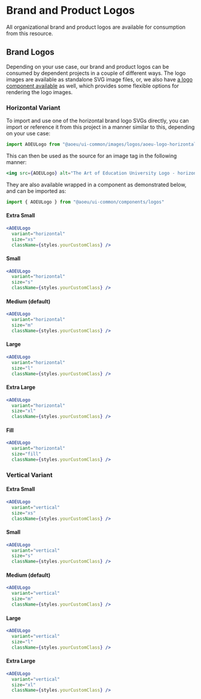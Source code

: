 
<Meta title="Guides/Logos" />

# Brand and Product Logos

All organizational brand and product logos are available for consumption from
this resource.

## Brand Logos

Depending on your use case, our brand and product logos can be consumed by dependent projects in a couple of different ways. The logo images are available as standalone SVG image files, or, we also have [a logo component available](/?path=/story/components-logo--brand-logo) as well, which provides some flexible options for rendering the logo images.

### Horizontal Variant
To import and use one of the horizontal brand logo SVGs directly, you can import or reference it from this project in a manner similar to this, depending on your use case:

```js
import AOEULogo from "@aoeu/ui-common/images/logos/aoeu-logo-horizontal.svg"
```

This can then be used as the source for an image tag in the following manner:

```jsx
<img src={AOEULogo} alt="The Art of Education University Logo - horizontal" />
```

They are also available wrapped in a component as demonstrated below, and can be imported as:

```js
import { AOEULogo } from "@aoeu/ui-common/components/logos"
```

#### Extra Small
<AOEULogo
  variant="horizontal"
  size="xs"
  className={styles.logo} />

```jsx
<AOEULogo
  variant="horizontal"
  size="xs"
  className={styles.yourCustomClass} />
```

#### Small
<AOEULogo
  variant="horizontal"
  size="s"
  className={styles.logo} />

```jsx
<AOEULogo
  variant="horizontal"
  size="s"
  className={styles.yourCustomClass} />
```

#### Medium (default)
<AOEULogo
  variant="horizontal"
  size="m"
  className={styles.logo} />

```jsx
<AOEULogo
  variant="horizontal"
  size="m"
  className={styles.yourCustomClass} />
```

#### Large
<AOEULogo
  variant="horizontal"
  size="l"
  className={styles.logo} />

```jsx
<AOEULogo
  variant="horizontal"
  size="l"
  className={styles.yourCustomClass} />
```

#### Extra Large
<AOEULogo
  variant="horizontal"
  size="xl"
  className={styles.logo} />

```jsx
<AOEULogo
  variant="horizontal"
  size="xl"
  className={styles.yourCustomClass} />
```

#### Fill
<AOEULogo
  variant="horizontal"
  size="fill"
  className={styles.logo} />

```jsx
<AOEULogo
  variant="horizontal"
  size="fill"
  className={styles.yourCustomClass} />
```

### Vertical Variant

#### Extra Small
<AOEULogo
  variant="vertical"
  size="xs"
  className={styles.logo} />

```jsx
<AOEULogo
  variant="vertical"
  size="xs"
  className={styles.yourCustomClass} />
```

#### Small
<AOEULogo
  variant="vertical"
  size="s"
  className={styles.logo} />

```jsx
<AOEULogo
  variant="vertical"
  size="s"
  className={styles.yourCustomClass} />
```

#### Medium (default)
<AOEULogo
  variant="vertical"
  size="m"
  className={styles.logo} />

```jsx
<AOEULogo
  variant="vertical"
  size="m"
  className={styles.yourCustomClass} />
```

#### Large
<AOEULogo
  variant="vertical"
  size="l"
  className={styles.logo} />

```jsx
<AOEULogo
  variant="vertical"
  size="l"
  className={styles.yourCustomClass} />
```

#### Extra Large
<AOEULogo
  variant="vertical"
  size="xl"
  className={styles.logo} />

```jsx
<AOEULogo
  variant="vertical"
  size="xl"
  className={styles.yourCustomClass} />
```
